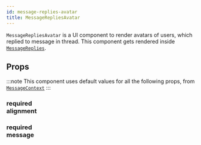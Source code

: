 ```yaml
---
id: message-replies-avatar
title: MessageRepliesAvatar
---
```




`MessageRepliesAvatar` is a UI component to render avatars of users, which replied to message in thread. This component gets rendered inside [`MessageReplies`](../message-replies).

## Props

:::note
This component uses default values for all the following props, from [`MessageContext`](../contexts/message_context.mdx)
:::

### <div class="label required">required</div> **alignment**

<Alignment />

### <div class="label required">required</div> **message**

<MessageProp />